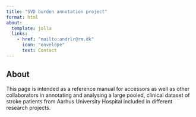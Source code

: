 ```yaml
---
title: "SVD burden annotation project"
format: html
about: 
  template: jolla
  links: 
    - href: "mailto:andrlr@rm.dk"
      icon: "envelope"
      text: Contact
---
```


## About

This page is intended as a reference manual for accessors as well as
other collaborators in annotating and analysing a large pooled, clinical
dataset of stroke patients from Aarhus University Hospital included in
different research projects.
